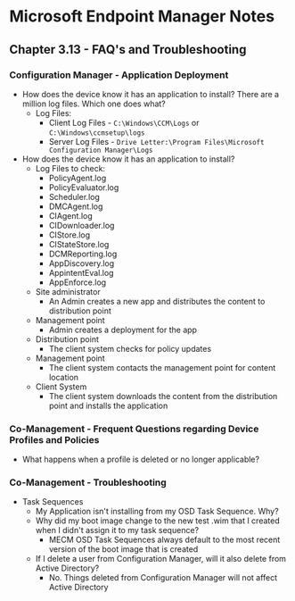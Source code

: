 # Microsoft Endpoint Manager Notes
## Chapter 3.13 - FAQ's and Troubleshooting

### Configuration Manager - Application Deployment
* How does the device know it has an application to install? There are a million log files. Which one does what?
	* Log Files:
		* Client Log Files - `C:\Windows\CCM\Logs` or `C:\Windows\ccmsetup\logs`
		* Server Log Files - `Drive Letter:\Program Files\Microsoft Configuration Manager\Logs`
* How does the device know it has an application to install?
	* Log Files to check:
		* PolicyAgent.log
		* PolicyEvaluator.log
		* Scheduler.log
		* DMCAgent.log
		* CIAgent.log
		* CIDownloader.log
		* CIStore.log
		* CIStateStore.log
		* DCMReporting.log
		* AppDiscovery.log
		* AppintentEval.log
		* AppEnforce.log
	* Site administrator
		* An Admin creates a new app and distributes the content to distribution point
	* Management point
		* Admin creates a deployment for the app
	* Distribution point
		* The client system checks for policy updates
	* Management point
		* The client system contacts the management point for content location
	* Client System
		* The client system downloads the content from the distribution point and installs the application

### Co-Management - Frequent Questions regarding Device Profiles and Policies
* What happens when a profile is deleted or no longer applicable?

### Co-Management - Troubleshooting
* Task Sequences
	* My Application isn't installing from my OSD Task Sequence. Why?
	* Why did my boot image change to the new test .wim that I created when I didn't assign it to my task sequence?
		* MECM OSD Task Sequences always default to the most recent version of the boot image that is created
	* If I delete a user from Configuration Manager, will it also delete from Active Directory?
		* No. Things deleted from Configuration Manager will not affect Active Directory